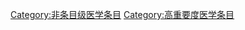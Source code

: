 {{Wikipedia category}}
{{emptycat}}
{{catmore|Wikipedia:医学专题}}

[[Category:非条目级医学条目|Category:非条目级医学条目]]
[[Category:高重要度医学条目|Category:高重要度医学条目]]